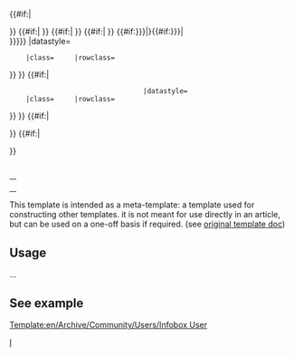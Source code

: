 <!-- 
     copy of Wikipedia Infobox

--><includeonly><table class="infobox {{{bodyclass|}}}" cellspacing="5" style="width:22em; text-align:left; font-size:88%; line-height:1.5em; {{{bodystyle|}}}"><!--

--- Caption ---
-->{{#if:{{{title|}}}|<caption class="{{{titleclass|}}}" style="font-size:125%; font-weight:bold; {{{titlestyle|}}}">{{{title}}}</caption>}}<!--

--- Header ---
-->{{#if:{{{above|}}}|{{en/Archive/Community/Users/Infobox/row|header={{{above}}}          |headerstyle=text-align:center; font-size:125%; font-weight:bold; {{{abovestyle|}}}
     |class={{{aboveclass|}}}     |rowclass={{{aboverowclass|}}}
}} }}<!--

--- Subheader1 ---
-->{{#if:{{{subheader|}}}|{{en/Archive/Community/Users/Infobox/row|data={{{subheader}}}        |datastyle={{{subheaderstyle|}}}
     |class={{{subheaderclass|}}} |rowclass={{{subheaderrowclass1|}}}
}} }}<!--

--- Subheader2 ---
-->{{#if:{{{subheader2|}}}|{{en/Archive/Community/Users/Infobox/row|data={{{subheader2}}}       |datastyle={{{subheaderstyle|}}}
     |class={{{subheaderclass|}}} |rowclass={{{subheaderrowclass2|}}}
}} }}<!--

--- Image1 ---
-->{{#if:{{{image|{{{image1|}}}}}}|{{en/Archive/Community/Users/Infobox/row|data={{{image|{{{image1}}} }}}{{#if:{{{caption|{{{caption1|}}}}}}|<br /><span style="{{{captionstyle|}}}">{{{caption|{{{caption1}}}}}}</span>}}        |datastyle={{{imagestyle|}}}
     |class={{{imageclass|}}}     |rowclass={{{imagerowclass1|}}}
}} }}<!--

--- Image2 ---
-->{{#if:{{{image2|}}}|{{en/Archive/Community/Users/Infobox/row|data={{{image2}}}{{#if:{{{caption2|}}}|<br /><span style="{{{captionstyle|}}}">{{{caption2}}}</span>}}     
                                  |datastyle={{{imagestyle|}}}
     |class={{{imageclass|}}}     |rowclass={{{imagerowclass2|}}}
}} }}<!--

--- Body ---
-->{{en/Archive/Community/Users/Infobox/row|header={{{header1|}}} |headerstyle={{{headerstyle|}}}
 |label={{{label1|}}}   |labelstyle={{{labelstyle|}}}
 |data={{{data1|}}}     |datastyle={{{datastyle|}}}
 |class={{{class1|}}}   |rowclass={{{rowclass1|}}}
}}{{en/Archive/Community/Users/Infobox/row|header={{{header2|}}} |headerstyle={{{headerstyle|}}}
 |label={{{label2|}}}   |labelstyle={{{labelstyle|}}}
 |data={{{data2|}}}     |datastyle={{{datastyle|}}}
 |class={{{class2|}}}   |rowclass={{{rowclass2|}}}
}}{{en/Archive/Community/Users/Infobox/row|header={{{header3|}}} |headerstyle={{{headerstyle|}}}
 |label={{{label3|}}}   |labelstyle={{{labelstyle|}}}
 |data={{{data3|}}}     |datastyle={{{datastyle|}}}
 |class={{{class3|}}}   |rowclass={{{rowclass3|}}}
}}{{en/Archive/Community/Users/Infobox/row|header={{{header4|}}} |headerstyle={{{headerstyle|}}}
 |label={{{label4|}}}   |labelstyle={{{labelstyle|}}}
 |data={{{data4|}}}     |datastyle={{{datastyle|}}}
 |class={{{class4|}}}   |rowclass={{{rowclass4|}}}
}}{{en/Archive/Community/Users/Infobox/row|header={{{header5|}}} |headerstyle={{{headerstyle|}}}
 |label={{{label5|}}}   |labelstyle={{{labelstyle|}}}
 |data={{{data5|}}}     |datastyle={{{datastyle|}}}
 |class={{{class5|}}}   |rowclass={{{rowclass5|}}}
}}{{en/Archive/Community/Users/Infobox/row|header={{{header6|}}} |headerstyle={{{headerstyle|}}}
 |label={{{label6|}}}   |labelstyle={{{labelstyle|}}}
 |data={{{data6|}}}     |datastyle={{{datastyle|}}}
 |class={{{class6|}}}   |rowclass={{{rowclass6|}}}
}}{{en/Archive/Community/Users/Infobox/row|header={{{header7|}}} |headerstyle={{{headerstyle|}}}
 |label={{{label7|}}}   |labelstyle={{{labelstyle|}}}
 |data={{{data7|}}}     |datastyle={{{datastyle|}}}
 |class={{{class7|}}}   |rowclass={{{rowclass7|}}}
}}{{en/Archive/Community/Users/Infobox/row|header={{{header8|}}} |headerstyle={{{headerstyle|}}}
 |label={{{label8|}}}   |labelstyle={{{labelstyle|}}}
 |data={{{data8|}}}     |datastyle={{{datastyle|}}}
 |class={{{class8|}}}   |rowclass={{{rowclass8|}}}
}}{{en/Archive/Community/Users/Infobox/row|header={{{header9|}}} |headerstyle={{{headerstyle|}}}
 |label={{{label9|}}}   |labelstyle={{{labelstyle|}}}
 |data={{{data9|}}}     |datastyle={{{datastyle|}}}
 |class={{{class9|}}}   |rowclass={{{rowclass9|}}}
}}{{en/Archive/Community/Users/Infobox/row|header={{{header10|}}} |headerstyle={{{headerstyle|}}}
 |label={{{label10|}}}   |labelstyle={{{labelstyle|}}}
 |data={{{data10|}}}     |datastyle={{{datastyle|}}}
 |class={{{class10|}}}   |rowclass={{{rowclass10|}}}
}}{{en/Archive/Community/Users/Infobox/row|header={{{header11|}}} |headerstyle={{{headerstyle|}}}
 |label={{{label11|}}}   |labelstyle={{{labelstyle|}}}
 |data={{{data11|}}}     |datastyle={{{datastyle|}}}
 |class={{{class11|}}}   |rowclass={{{rowclass11|}}}
}}{{en/Archive/Community/Users/Infobox/row|header={{{header12|}}} |headerstyle={{{headerstyle|}}}
 |label={{{label12|}}}   |labelstyle={{{labelstyle|}}}
 |data={{{data12|}}}     |datastyle={{{datastyle|}}}
 |class={{{class12|}}}   |rowclass={{{rowclass12|}}}
}}{{en/Archive/Community/Users/Infobox/row|header={{{header13|}}} |headerstyle={{{headerstyle|}}}
 |label={{{label13|}}}   |labelstyle={{{labelstyle|}}}
 |data={{{data13|}}}     |datastyle={{{datastyle|}}}
 |class={{{class13|}}}   |rowclass={{{rowclass13|}}}
}}{{en/Archive/Community/Users/Infobox/row|header={{{header14|}}} |headerstyle={{{headerstyle|}}}
 |label={{{label14|}}}   |labelstyle={{{labelstyle|}}}
 |data={{{data14|}}}     |datastyle={{{datastyle|}}}
 |class={{{class14|}}}   |rowclass={{{rowclass14|}}}
}}{{en/Archive/Community/Users/Infobox/row|header={{{header15|}}} |headerstyle={{{headerstyle|}}}
 |label={{{label15|}}}   |labelstyle={{{labelstyle|}}}
 |data={{{data15|}}}     |datastyle={{{datastyle|}}}
 |class={{{class15|}}}   |rowclass={{{rowclass15|}}}
}}{{en/Archive/Community/Users/Infobox/row|header={{{header16|}}} |headerstyle={{{headerstyle|}}}
 |label={{{label16|}}}   |labelstyle={{{labelstyle|}}}
 |data={{{data16|}}}     |datastyle={{{datastyle|}}}
 |class={{{class16|}}}   |rowclass={{{rowclass16|}}}
}}{{en/Archive/Community/Users/Infobox/row|header={{{header17|}}} |headerstyle={{{headerstyle|}}}
 |label={{{label17|}}}   |labelstyle={{{labelstyle|}}}
 |data={{{data17|}}}     |datastyle={{{datastyle|}}}
 |class={{{class17|}}}   |rowclass={{{rowclass17|}}}
}}{{en/Archive/Community/Users/Infobox/row|header={{{header18|}}} |headerstyle={{{headerstyle|}}}
 |label={{{label18|}}}   |labelstyle={{{labelstyle|}}}
 |data={{{data18|}}}     |datastyle={{{datastyle|}}}
 |class={{{class18|}}}   |rowclass={{{rowclass18|}}}
}}{{en/Archive/Community/Users/Infobox/row|header={{{header19|}}} |headerstyle={{{headerstyle|}}}
 |label={{{label19|}}}   |labelstyle={{{labelstyle|}}}
 |data={{{data19|}}}     |datastyle={{{datastyle|}}}
 |class={{{class19|}}}   |rowclass={{{rowclass19|}}}
}}{{en/Archive/Community/Users/Infobox/row|header={{{header20|}}} |headerstyle={{{headerstyle|}}}
 |label={{{label20|}}}   |labelstyle={{{labelstyle|}}}
 |data={{{data20|}}}     |datastyle={{{datastyle|}}}
 |class={{{class20|}}}   |rowclass={{{rowclass20|}}}
}}{{en/Archive/Community/Users/Infobox/row|header={{{header21|}}} |headerstyle={{{headerstyle|}}}
 |label={{{label21|}}}   |labelstyle={{{labelstyle|}}}
 |data={{{data21|}}}     |datastyle={{{datastyle|}}}
 |class={{{class21|}}}   |rowclass={{{rowclass21|}}}
}}{{en/Archive/Community/Users/Infobox/row|header={{{header22|}}} |headerstyle={{{headerstyle|}}}
 |label={{{label22|}}}   |labelstyle={{{labelstyle|}}}
 |data={{{data22|}}}     |datastyle={{{datastyle|}}}
 |class={{{class22|}}}   |rowclass={{{rowclass22|}}}
}}{{en/Archive/Community/Users/Infobox/row|header={{{header23|}}} |headerstyle={{{headerstyle|}}}
 |label={{{label23|}}}   |labelstyle={{{labelstyle|}}}
 |data={{{data23|}}}     |datastyle={{{datastyle|}}}
 |class={{{class23|}}}   |rowclass={{{rowclass23|}}}
}}{{en/Archive/Community/Users/Infobox/row|header={{{header24|}}} |headerstyle={{{headerstyle|}}}
 |label={{{label24|}}}   |labelstyle={{{labelstyle|}}}
 |data={{{data24|}}}     |datastyle={{{datastyle|}}}
 |class={{{class24|}}}   |rowclass={{{rowclass24|}}}
}}{{en/Archive/Community/Users/Infobox/row|header={{{header25|}}} |headerstyle={{{headerstyle|}}}
 |label={{{label25|}}}   |labelstyle={{{labelstyle|}}}
 |data={{{data25|}}}     |datastyle={{{datastyle|}}}
 |class={{{class25|}}}   |rowclass={{{rowclass25|}}}
}}{{en/Archive/Community/Users/Infobox/row|header={{{header26|}}} |headerstyle={{{headerstyle|}}}
 |label={{{label26|}}}   |labelstyle={{{labelstyle|}}}
 |data={{{data26|}}}     |datastyle={{{datastyle|}}}
 |class={{{class26|}}}   |rowclass={{{rowclass26|}}}
}}{{en/Archive/Community/Users/Infobox/row|header={{{header27|}}} |headerstyle={{{headerstyle|}}}
 |label={{{label27|}}}   |labelstyle={{{labelstyle|}}}
 |data={{{data27|}}}     |datastyle={{{datastyle|}}}
 |class={{{class27|}}}   |rowclass={{{rowclass27|}}}
}}{{en/Archive/Community/Users/Infobox/row|header={{{header28|}}} |headerstyle={{{headerstyle|}}}
 |label={{{label28|}}}   |labelstyle={{{labelstyle|}}}
 |data={{{data28|}}}     |datastyle={{{datastyle|}}}
 |class={{{class28|}}}   |rowclass={{{rowclass28|}}}
}}{{en/Archive/Community/Users/Infobox/row|header={{{header29|}}} |headerstyle={{{headerstyle|}}}
 |label={{{label29|}}}   |labelstyle={{{labelstyle|}}}
 |data={{{data29|}}}     |datastyle={{{datastyle|}}}
 |class={{{class29|}}}   |rowclass={{{rowclass29|}}}
}}{{en/Archive/Community/Users/Infobox/row|header={{{header30|}}} |headerstyle={{{headerstyle|}}}
 |label={{{label30|}}}   |labelstyle={{{labelstyle|}}}
 |data={{{data30|}}}     |datastyle={{{datastyle|}}}
 |class={{{class30|}}}   |rowclass={{{rowclass30|}}}
}}{{en/Archive/Community/Users/Infobox/row|header={{{header31|}}} |headerstyle={{{headerstyle|}}}
 |label={{{label31|}}}   |labelstyle={{{labelstyle|}}}
 |data={{{data31|}}}     |datastyle={{{datastyle|}}}
 |class={{{class31|}}}   |rowclass={{{rowclass31|}}}
}}{{en/Archive/Community/Users/Infobox/row|header={{{header32|}}} |headerstyle={{{headerstyle|}}}
 |label={{{label32|}}}   |labelstyle={{{labelstyle|}}}
 |data={{{data32|}}}     |datastyle={{{datastyle|}}}
 |class={{{class32|}}}   |rowclass={{{rowclass32|}}}
}}{{en/Archive/Community/Users/Infobox/row|header={{{header33|}}} |headerstyle={{{headerstyle|}}}
 |label={{{label33|}}}   |labelstyle={{{labelstyle|}}}
 |data={{{data33|}}}     |datastyle={{{datastyle|}}}
 |class={{{class33|}}}   |rowclass={{{rowclass33|}}}
}}{{en/Archive/Community/Users/Infobox/row|header={{{header34|}}} |headerstyle={{{headerstyle|}}}
 |label={{{label34|}}}   |labelstyle={{{labelstyle|}}}
 |data={{{data34|}}}     |datastyle={{{datastyle|}}}
 |class={{{class34|}}}   |rowclass={{{rowclass34|}}}
}}{{en/Archive/Community/Users/Infobox/row|header={{{header35|}}} |headerstyle={{{headerstyle|}}}
 |label={{{label35|}}}   |labelstyle={{{labelstyle|}}}
 |data={{{data35|}}}     |datastyle={{{datastyle|}}}
 |class={{{class35|}}}   |rowclass={{{rowclass35|}}}
}}{{en/Archive/Community/Users/Infobox/row|header={{{header36|}}} |headerstyle={{{headerstyle|}}}
 |label={{{label36|}}}   |labelstyle={{{labelstyle|}}}
 |data={{{data36|}}}     |datastyle={{{datastyle|}}}
 |class={{{class36|}}}   |rowclass={{{rowclass36|}}}
}}{{en/Archive/Community/Users/Infobox/row|header={{{header37|}}} |headerstyle={{{headerstyle|}}}
 |label={{{label37|}}}   |labelstyle={{{labelstyle|}}}
 |data={{{data37|}}}     |datastyle={{{datastyle|}}}
 |class={{{class37|}}}   |rowclass={{{rowclass37|}}}
}}{{en/Archive/Community/Users/Infobox/row|header={{{header38|}}} |headerstyle={{{headerstyle|}}}
 |label={{{label38|}}}   |labelstyle={{{labelstyle|}}}
 |data={{{data38|}}}     |datastyle={{{datastyle|}}}
 |class={{{class38|}}}   |rowclass={{{rowclass38|}}}
}}{{en/Archive/Community/Users/Infobox/row|header={{{header39|}}} |headerstyle={{{headerstyle|}}}
 |label={{{label39|}}}   |labelstyle={{{labelstyle|}}}
 |data={{{data39|}}}     |datastyle={{{datastyle|}}}
 |class={{{class39|}}}   |rowclass={{{rowclass39|}}}
}}{{en/Archive/Community/Users/Infobox/row|header={{{header40|}}} |headerstyle={{{headerstyle|}}}
 |label={{{label40|}}}   |labelstyle={{{labelstyle|}}}
 |data={{{data40|}}}     |datastyle={{{datastyle|}}}
 |class={{{class40|}}}   |rowclass={{{rowclass40|}}}
}}{{en/Archive/Community/Users/Infobox/row|header={{{header41|}}} |headerstyle={{{headerstyle|}}}
 |label={{{label41|}}}   |labelstyle={{{labelstyle|}}}
 |data={{{data41|}}}     |datastyle={{{datastyle|}}}
 |class={{{class41|}}}   |rowclass={{{rowclass41|}}}
}}{{en/Archive/Community/Users/Infobox/row|header={{{header42|}}} |headerstyle={{{headerstyle|}}}
 |label={{{label42|}}}   |labelstyle={{{labelstyle|}}}
 |data={{{data42|}}}     |datastyle={{{datastyle|}}}
 |class={{{class42|}}}   |rowclass={{{rowclass42|}}}
}}{{en/Archive/Community/Users/Infobox/row|header={{{header43|}}} |headerstyle={{{headerstyle|}}}
 |label={{{label43|}}}   |labelstyle={{{labelstyle|}}}
 |data={{{data43|}}}     |datastyle={{{datastyle|}}}
 |class={{{class43|}}}   |rowclass={{{rowclass43|}}}
}}{{en/Archive/Community/Users/Infobox/row|header={{{header44|}}} |headerstyle={{{headerstyle|}}}
 |label={{{label44|}}}   |labelstyle={{{labelstyle|}}}
 |data={{{data44|}}}     |datastyle={{{datastyle|}}}
 |class={{{class44|}}}   |rowclass={{{rowclass44|}}}
}}{{en/Archive/Community/Users/Infobox/row|header={{{header45|}}} |headerstyle={{{headerstyle|}}}
 |label={{{label45|}}}   |labelstyle={{{labelstyle|}}}
 |data={{{data45|}}}     |datastyle={{{datastyle|}}}
 |class={{{class45|}}}   |rowclass={{{rowclass45|}}}
}}{{en/Archive/Community/Users/Infobox/row|header={{{header46|}}} |headerstyle={{{headerstyle|}}}
 |label={{{label46|}}}   |labelstyle={{{labelstyle|}}}
 |data={{{data46|}}}     |datastyle={{{datastyle|}}}
 |class={{{class46|}}}   |rowclass={{{rowclass46|}}}
}}{{en/Archive/Community/Users/Infobox/row|header={{{header47|}}} |headerstyle={{{headerstyle|}}}
 |label={{{label47|}}}   |labelstyle={{{labelstyle|}}}
 |data={{{data47|}}}     |datastyle={{{datastyle|}}}
 |class={{{class47|}}}   |rowclass={{{rowclass47|}}}
}}{{en/Archive/Community/Users/Infobox/row|header={{{header48|}}} |headerstyle={{{headerstyle|}}}
 |label={{{label48|}}}   |labelstyle={{{labelstyle|}}}
 |data={{{data48|}}}     |datastyle={{{datastyle|}}}
 |class={{{class48|}}}   |rowclass={{{rowclass48|}}}
}}{{en/Archive/Community/Users/Infobox/row|header={{{header49|}}} |headerstyle={{{headerstyle|}}}
 |label={{{label49|}}}   |labelstyle={{{labelstyle|}}}
 |data={{{data49|}}}     |datastyle={{{datastyle|}}}
 |class={{{class49|}}}   |rowclass={{{rowclass49|}}}
}}{{en/Archive/Community/Users/Infobox/row|header={{{header50|}}} |headerstyle={{{headerstyle|}}}
 |label={{{label50|}}}   |labelstyle={{{labelstyle|}}}
 |data={{{data50|}}}     |datastyle={{{datastyle|}}}
 |class={{{class50|}}}   |rowclass={{{rowclass50|}}}
}}{{en/Archive/Community/Users/Infobox/row|header={{{header51|}}} |headerstyle={{{headerstyle|}}}
 |label={{{label51|}}}   |labelstyle={{{labelstyle|}}}
 |data={{{data51|}}}     |datastyle={{{datastyle|}}}
 |class={{{class51|}}}   |rowclass={{{rowclass51|}}}
}}{{en/Archive/Community/Users/Infobox/row|header={{{header52|}}} |headerstyle={{{headerstyle|}}}
 |label={{{label52|}}}   |labelstyle={{{labelstyle|}}}
 |data={{{data52|}}}     |datastyle={{{datastyle|}}}
 |class={{{class52|}}}   |rowclass={{{rowclass52|}}}
}}{{en/Archive/Community/Users/Infobox/row|header={{{header53|}}} |headerstyle={{{headerstyle|}}}
 |label={{{label53|}}}   |labelstyle={{{labelstyle|}}}
 |data={{{data53|}}}     |datastyle={{{datastyle|}}}
 |class={{{class53|}}}   |rowclass={{{rowclass53|}}}
}}{{en/Archive/Community/Users/Infobox/row|header={{{header54|}}} |headerstyle={{{headerstyle|}}}
 |label={{{label54|}}}   |labelstyle={{{labelstyle|}}}
 |data={{{data54|}}}     |datastyle={{{datastyle|}}}
 |class={{{class54|}}}   |rowclass={{{rowclass54|}}}
}}{{en/Archive/Community/Users/Infobox/row|header={{{header55|}}} |headerstyle={{{headerstyle|}}}
 |label={{{label55|}}}   |labelstyle={{{labelstyle|}}}
 |data={{{data55|}}}     |datastyle={{{datastyle|}}}
 |class={{{class55|}}}   |rowclass={{{rowclass55|}}}
}}{{en/Archive/Community/Users/Infobox/row|header={{{header56|}}} |headerstyle={{{headerstyle|}}}
 |label={{{label56|}}}   |labelstyle={{{labelstyle|}}}
 |data={{{data56|}}}     |datastyle={{{datastyle|}}}
 |class={{{class56|}}}   |rowclass={{{rowclass56|}}}
}}{{en/Archive/Community/Users/Infobox/row|header={{{header57|}}} |headerstyle={{{headerstyle|}}}
 |label={{{label57|}}}   |labelstyle={{{labelstyle|}}}
 |data={{{data57|}}}     |datastyle={{{datastyle|}}}
 |class={{{class57|}}}   |rowclass={{{rowclass57|}}}
}}{{en/Archive/Community/Users/Infobox/row|header={{{header58|}}} |headerstyle={{{headerstyle|}}}
 |label={{{label58|}}}   |labelstyle={{{labelstyle|}}}
 |data={{{data58|}}}     |datastyle={{{datastyle|}}}
 |class={{{class58|}}}   |rowclass={{{rowclass58|}}}
}}{{en/Archive/Community/Users/Infobox/row|header={{{header59|}}} |headerstyle={{{headerstyle|}}}
 |label={{{label59|}}}   |labelstyle={{{labelstyle|}}}
 |data={{{data59|}}}     |datastyle={{{datastyle|}}}
 |class={{{class59|}}}   |rowclass={{{rowclass59|}}}
}}{{en/Archive/Community/Users/Infobox/row|header={{{header60|}}} |headerstyle={{{headerstyle|}}}
 |label={{{label60|}}}   |labelstyle={{{labelstyle|}}}
 |data={{{data60|}}}     |datastyle={{{datastyle|}}}
 |class={{{class60|}}}   |rowclass={{{rowclass60|}}}
}}{{en/Archive/Community/Users/Infobox/row|header={{{header61|}}} |headerstyle={{{headerstyle|}}}
 |label={{{label61|}}}   |labelstyle={{{labelstyle|}}}
 |data={{{data61|}}}     |datastyle={{{datastyle|}}}
 |class={{{class61|}}}   |rowclass={{{rowclass61|}}}
}}{{en/Archive/Community/Users/Infobox/row|header={{{header62|}}} |headerstyle={{{headerstyle|}}}
 |label={{{label62|}}}   |labelstyle={{{labelstyle|}}}
 |data={{{data62|}}}     |datastyle={{{datastyle|}}}
 |class={{{class62|}}}   |rowclass={{{rowclass62|}}}
}}{{en/Archive/Community/Users/Infobox/row|header={{{header63|}}} |headerstyle={{{headerstyle|}}}
 |label={{{label63|}}}   |labelstyle={{{labelstyle|}}}
 |data={{{data63|}}}     |datastyle={{{datastyle|}}}
 |class={{{class63|}}}   |rowclass={{{rowclass63|}}}
}}{{en/Archive/Community/Users/Infobox/row|header={{{header64|}}} |headerstyle={{{headerstyle|}}}
 |label={{{label64|}}}   |labelstyle={{{labelstyle|}}}
 |data={{{data64|}}}     |datastyle={{{datastyle|}}}
 |class={{{class64|}}}   |rowclass={{{rowclass64|}}}
}}{{en/Archive/Community/Users/Infobox/row|header={{{header65|}}} |headerstyle={{{headerstyle|}}}
 |label={{{label65|}}}   |labelstyle={{{labelstyle|}}}
 |data={{{data65|}}}     |datastyle={{{datastyle|}}}
 |class={{{class65|}}}   |rowclass={{{rowclass65|}}}
}}{{en/Archive/Community/Users/Infobox/row|header={{{header66|}}} |headerstyle={{{headerstyle|}}}
 |label={{{label66|}}}   |labelstyle={{{labelstyle|}}}
 |data={{{data66|}}}     |datastyle={{{datastyle|}}}
 |class={{{class66|}}}   |rowclass={{{rowclass66|}}}
}}{{en/Archive/Community/Users/Infobox/row|header={{{header67|}}} |headerstyle={{{headerstyle|}}}
 |label={{{label67|}}}   |labelstyle={{{labelstyle|}}}
 |data={{{data67|}}}     |datastyle={{{datastyle|}}}
 |class={{{class67|}}}   |rowclass={{{rowclass67|}}}
}}{{en/Archive/Community/Users/Infobox/row|header={{{header68|}}} |headerstyle={{{headerstyle|}}}
 |label={{{label68|}}}   |labelstyle={{{labelstyle|}}}
 |data={{{data68|}}}     |datastyle={{{datastyle|}}}
 |class={{{class68|}}}   |rowclass={{{rowclass68|}}}
}}{{en/Archive/Community/Users/Infobox/row|header={{{header69|}}} |headerstyle={{{headerstyle|}}}
 |label={{{label69|}}}   |labelstyle={{{labelstyle|}}}
 |data={{{data69|}}}     |datastyle={{{datastyle|}}}
 |class={{{class69|}}}   |rowclass={{{rowclass69|}}}
}}{{en/Archive/Community/Users/Infobox/row|header={{{header70|}}} |headerstyle={{{headerstyle|}}}
 |label={{{label70|}}}   |labelstyle={{{labelstyle|}}}
 |data={{{data70|}}}     |datastyle={{{datastyle|}}}
 |class={{{class70|}}}   |rowclass={{{rowclass70|}}}
}}{{en/Archive/Community/Users/Infobox/row|header={{{header71|}}} |headerstyle={{{headerstyle|}}}
 |label={{{label71|}}}   |labelstyle={{{labelstyle|}}}
 |data={{{data71|}}}     |datastyle={{{datastyle|}}}
 |class={{{class71|}}}   |rowclass={{{rowclass71|}}}
}}{{en/Archive/Community/Users/Infobox/row|header={{{header72|}}} |headerstyle={{{headerstyle|}}}
 |label={{{label72|}}}   |labelstyle={{{labelstyle|}}}
 |data={{{data72|}}}     |datastyle={{{datastyle|}}}
 |class={{{class72|}}}   |rowclass={{{rowclass72|}}}
}}{{en/Archive/Community/Users/Infobox/row|header={{{header73|}}} |headerstyle={{{headerstyle|}}}
 |label={{{label73|}}}   |labelstyle={{{labelstyle|}}}
 |data={{{data73|}}}     |datastyle={{{datastyle|}}}
 |class={{{class73|}}}   |rowclass={{{rowclass73|}}}
}}{{en/Archive/Community/Users/Infobox/row|header={{{header74|}}} |headerstyle={{{headerstyle|}}}
 |label={{{label74|}}}   |labelstyle={{{labelstyle|}}}
 |data={{{data74|}}}     |datastyle={{{datastyle|}}}
 |class={{{class74|}}}   |rowclass={{{rowclass74|}}}
}}{{en/Archive/Community/Users/Infobox/row|header={{{header75|}}} |headerstyle={{{headerstyle|}}}
 |label={{{label75|}}}   |labelstyle={{{labelstyle|}}}
 |data={{{data75|}}}     |datastyle={{{datastyle|}}}
 |class={{{class75|}}}   |rowclass={{{rowclass75|}}}
}}{{en/Archive/Community/Users/Infobox/row|header={{{header76|}}} |headerstyle={{{headerstyle|}}}
 |label={{{label76|}}}   |labelstyle={{{labelstyle|}}}
 |data={{{data76|}}}     |datastyle={{{datastyle|}}}
 |class={{{class76|}}}   |rowclass={{{rowclass76|}}}
}}{{en/Archive/Community/Users/Infobox/row|header={{{header77|}}} |headerstyle={{{headerstyle|}}}
 |label={{{label77|}}}   |labelstyle={{{labelstyle|}}}
 |data={{{data77|}}}     |datastyle={{{datastyle|}}}
 |class={{{class77|}}}   |rowclass={{{rowclass77|}}}
}}{{en/Archive/Community/Users/Infobox/row|header={{{header78|}}} |headerstyle={{{headerstyle|}}}
 |label={{{label78|}}}   |labelstyle={{{labelstyle|}}}
 |data={{{data78|}}}     |datastyle={{{datastyle|}}}
 |class={{{class78|}}}   |rowclass={{{rowclass78|}}}
}}{{en/Archive/Community/Users/Infobox/row|header={{{header79|}}} |headerstyle={{{headerstyle|}}}
 |label={{{label79|}}}   |labelstyle={{{labelstyle|}}}
 |data={{{data79|}}}     |datastyle={{{datastyle|}}}
 |class={{{class79|}}}   |rowclass={{{rowclass79|}}}
}}{{en/Archive/Community/Users/Infobox/row|header={{{header80|}}} |headerstyle={{{headerstyle|}}}
 |label={{{label80|}}}   |labelstyle={{{labelstyle|}}}
 |data={{{data80|}}}     |datastyle={{{datastyle|}}}
 |class={{{class80|}}}   |rowclass={{{rowclass80|}}}
}}<!-- Below
-->{{#if:{{{below|}}}|<tr><td colspan="2" class="{{{belowclass|}}}" style="text-align:center; {{{belowstyle|}}}">{{{below}}}</td></tr>}}<!--
 Navbar
-->{{#if:{{{name|}}}|<tr><td colspan="2" style="text-align:right"></td></tr>}}
</table></includeonly><noinclude>

This template is intended as a meta-template: a template used for constructing other templates. it is not meant for use directly in an article, but can be used on a one-off basis if required. (see [http://en.wikipedia.org/wiki/Template:Infobox original template doc])

== Usage ==
...

==See example==
[[Template:en/Archive/Community/Users/Infobox User]]

[[Category:en/Templates|I]]</noinclude>